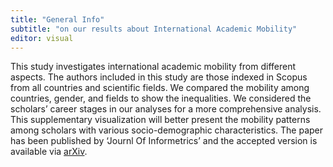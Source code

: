 ```yaml
---
title: "General Info"
subtitle: "on our results about International Academic Mobility"
editor: visual
---
```


This study investigates international academic mobility from different aspects. The authors included in this study are those indexed in Scopus from all countries and scientific fields. We compared the mobility among countries, gender, and fields to show the inequalities. We considered the scholars' career stages in our analyses for a more comprehensive analysis. This supplementary visualization will better present the mobility patterns among scholars with various socio-demographic characteristics. The paper has been published by 'Journl Of Informetrics' and the accepted version is available via [arXiv](https://arxiv.org/ftp/arxiv/papers/2203/2203.06995.pdf).
